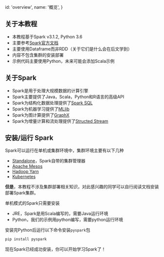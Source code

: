   id: 'overview',
  name: '概览',
}

## 关于本教程

- 本教程基于Spark v3.1.2, Python 3.6
- 主要参考[Spark官方文档](https://spark.apache.org/docs/3.1.2/)
- 主要使用Dataframe而非RDD（关于它们是什么会在后文学到）
- 内容不包含集群的安装部署
- 示例代码主要使用Python，未来可能会添加Scala示例

## 关于Spark

- Spark是用于处理大规模数据的计算引擎
- Spark主要提供了Java，Scala，Python和R语言的高级API
- Spark为结构化数据处理提供了[Spark SQL](https://spark.apache.org/docs/3.1.2/sql-programming-guide.html)
- Spark为机器学习提供了[MLlib](https://spark.apache.org/docs/3.1.2/ml-guide.html)
- Spark为图计算提供了[GraphX](https://spark.apache.org/docs/3.1.2/graphx-programming-guide.html)
- Spark为增量计算和流处理提供了[Structed Stream](https://spark.apache.org/docs/3.1.2/structured-streaming-programming-guide.html)

## 安装/运行 Spark

Spark可以运行在单机或集群环境中，集群环境主要有以下几种

- [Standalone](https://spark.apache.org/docs/3.1.2/spark-standalone.html)，Spark自带的集群管理器
- [Apache Mesos](https://spark.apache.org/docs/3.1.2/running-on-mesos.html)
- [Hadoop Yarn](https://spark.apache.org/docs/3.1.2/running-on-yarn.html)
- [Kubernetes](https://spark.apache.org/docs/3.1.2/running-on-kubernetes.html)

**但是**，本教程不涉及集群部署相关知识，对此感兴趣的同学可以自行阅读文档安装部署Spark集群。

单机模式的Spark只需要安装

- JRE，Spark是用Scala编写的，需要Java运行环境
- Python，我们的示例用python编写，需要python运行环境

安装完Python后运行以下命令安装`pyspark`包

```bash
pip install pyspark
```

现在Spark已经成功安装，你可以开始学习Spark了！